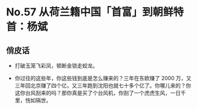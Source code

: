# No.57 从荷兰籍中国「首富」到朝鲜特首：杨斌

## 俏皮话

- 打破玉笼飞彩凤，顿断金锁走蛟龙。

- 你过往的这些年，你这些钱到底是怎么赚来的？三年在东欧赚了 2000 万，又三年回北京赚了四个亿，又三年跑到沈阳也就七十多个亿了。你哪儿来的？你这你台风刮来的吗？那你真是买了个台风机，你刮了一个虎虎生风，一日千里，恍如隔世。
